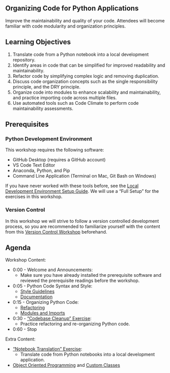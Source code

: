 
:::{.content-hidden when-format="html" when-page="index"}
# Organizing Code for Python Applications
:::

Improve the maintainability and quality of your code. Attendees will become familiar with code modularity and organization principles.

## Learning Objectives

1. Translate code from a Python notebook into a local development repository.
2. Identify areas in code that can be simplified for improved readability and maintainability.
3. Refactor code by simplifying complex logic and removing duplication.
4. Discuss code organization concepts such as the single responsibility principle, and the DRY principle.
5. Organize code into modules to enhance scalability and maintainability, and practice importing code across multiple files.
6. Use automated tools such as Code Climate to perform code maintainability assessments.

## Prerequisites

### Python Development Environment

This workshop requires the following software:

+ GitHub Desktop (requires a GitHub account)
+ VS Code Text Editor
+ Anaconda, Python, and Pip
+ Command Line Application (Terminal on Mac, Git Bash on Windows)

If you have never worked with these tools before, see the [Local Development Environment Setup Guide](https://s2t2.github.io/python-dev-tools-workshop-2024/). We will use a "Full Setup" for the exercises in this workshop.

### Version Control

In this workshop we will strive to follow a version controlled development process, so you are recommended to familiarize yourself with the content from this [Version Control Workshop](https://github.com/s2t2/version-control-workshop-2024) beforehand.


## Agenda

Workshop Content:

+ 0:00 - Welcome and Announcements:
  + Make sure you have already installed the prerequisite software and reviewed the prerequisite readings before the workshop.
+ 0:05 - Python Code Syntax and Style:
  + [Style Guidelines](./notes/style-guidelines.qmd)
  + [Documentation](./notes/documentation.qmd)
+ 0:15 - Organizing Python Code:
  + [Refactoring](./notes/refactoring.qmd)
  + [Modules and Imports](./notes/modules-imports.qmd)
+ 0:30 - ["Codebase Cleanup" Exercise](./exercises/codebase-cleanup/exercise.qmd):
  + Practice refactoring and re-organizing Python code.
+ 0:60 - Stop

Extra Content:

+ ["Notebook Translation" Exercise](./exercises/notebook-translation/exercise.qmd):
  + Translate code from Python notebooks into a local development application.
+ [Object Oriented Programming](./notes/object-oriented-programming.qmd) and [Custom Classes](./notes/custom-classes.qmd)
